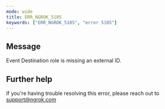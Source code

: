 ```yaml
---
mode: wide
title: ERR_NGROK_5105
keywords: ["ERR_NGROK_5105", "error 5105"]
---
```


## Message

Event Destination role is missing an external ID.

## Further help

If you're having trouble resolving this error, please reach out to [support@ngrok.com](mailto:support@ngrok.com?subject=Help%20with%20ERR_NGROK_5105)
